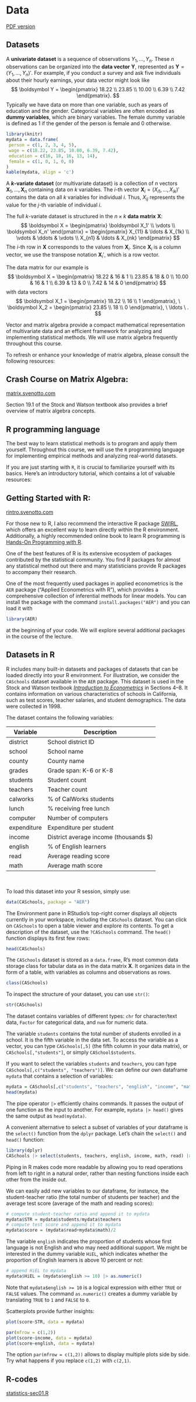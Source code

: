 # Data

::: {.content-visible when-format="html"}
[PDF version](https://statistics.svenotto.com/section1_data.pdf)
:::

## Datasets

A **univariate dataset** is a sequence of observations $Y_1, \ldots, Y_n$.
These $n$ observations can be organized into the **data vector** $\boldsymbol Y$, represented as $\boldsymbol Y = (Y_1, \ldots, Y_n)'$.
For example, if you conduct a survey and ask five individuals about their hourly earnings, your data vector might look like
$$
  \boldsymbol Y = \begin{pmatrix} 18.22 \\ 23.85 \\ 10.00 \\ 6.39 \\ 7.42 \end{pmatrix}.
$$
Typically we have data on more than one variable, such as years of education and the gender.
Categorical variables are often encoded as **dummy variables**, which are binary variables. 
The female dummy variable is defined as 1 if the gender of the person is female and 0 otherwise.


```r
library(knitr)
mydata = data.frame(
 person = c(1, 2, 3, 4, 5),
 wage = c(18.22, 23.85, 10.00, 6.39, 7.42),
 education = c(16, 18, 16, 13, 14),
 female = c(1, 0, 1, 0, 0)
) 
kable(mydata, align = 'c')
```


A **$k$-variate dataset** (or multivariate dataset) is a collection of $n$ vectors $\boldsymbol X_1, \ldots, \boldsymbol X_n$ containing data on $k$ variables. The $i$-th vector $\boldsymbol X_i = (X_{i1}, \ldots, X_{ik})'$ contains the data on all $k$ variables for individual $i$. Thus, $X_{ij}$ represents the value for the $j$-th variable of individual $i$. 

The full $k$-variate dataset is structured in the $n \times k$ **data matrix** $\boldsymbol X$:
$$
  \boldsymbol X = \begin{pmatrix}
    \boldsymbol X_1' \\ \vdots \\ \boldsymbol X_n'
  \end{pmatrix} = \begin{pmatrix} X_{11} & \ldots & X_{1k} \\
  \vdots & \ddots & \vdots \\
  X_{n1} & \ldots & X_{nk} \end{pmatrix}
$$
The $i$-th row in $\boldsymbol X$ corresponds to the values from $\boldsymbol X_i$.
Since $\boldsymbol X_i$ is a column vector, we use the transpose notation $\boldsymbol X_i'$, which is a row vector.

The data matrix for our example is
$$
\boldsymbol X = \begin{pmatrix} 
  18.22 & 16 & 1 \\
  23.85 & 18 & 0 \\
  10.00 & 16 & 1 \\
  6.39 & 13 & 0 \\
  7.42 & 14 & 0
  \end{pmatrix}
$$
with data vectors
$$
\boldsymbol X_1 = \begin{pmatrix} 18.22 \\ 16 \\ 1 \end{pmatrix}, \
  \boldsymbol X_2 = \begin{pmatrix} 23.85 \\ 18 \\ 0 \end{pmatrix}, \ \ldots \ .
$$

Vector and matrix algebra provide a compact mathematical representation of multivariate data and an efficient framework for analyzing and implementing statistical methods. We will use matrix algebra frequently throughout this course. 

To refresh or enhance your knowledge of matrix algebra, please consult the following resources:

::: {.callout-tip appearance="simple"}

## Crash Course on Matrix Algebra: 

[matrix.svenotto.com](https://matrix.svenotto.com/)

Section 19.1 of the Stock and Watson textbook also provides a brief overview of matrix algebra concepts.
:::



## R programming language

The best way to learn statistical methods is to program and apply them yourself. 
Throughout this course, we will use the `R` programming language for implementing empirical methods and analyzing real-world datasets. 

If you are just starting with `R`, it is crucial to familiarize yourself with its basics. 
Here's an introductory tutorial, which contains a lot of valuable resources:


::: {.callout-tip appearance="simple"}

## Getting Started with R: 

[rintro.svenotto.com](https://rintro.svenotto.com/)
:::

For those new to R, I also recommend the interactive R package [SWIRL](https://swirlstats.com/), which offers an excellent way to learn directly within the R environment. 
Additionally, a highly recommended online book to learn R programming is [Hands-On Programming with R](https://rstudio-education.github.io/hopr/).

One of the best features of R is its extensive ecosystem of packages contributed by the statistical community.
You find R packages for almost any statistical method out there and many statisticians provide R packages to accompany their research.

One of the most frequently used packages in applied econometrics is the `AER` package ("Applied Econometrics with R"), which provides a comprehensive collection of inferential methods for linear models.
You can install the package with the command `install.packages("AER")` and you can load it with
```r
library(AER)
```
at the beginning of your code.
We will explore several additional packages in the course of the lecture.

## Datasets in R

R includes many built-in datasets and packages of datasets that can be loaded directly into your R environment.
For illustration, we consider the `CASchools` dataset available in the `AER` package. 
This dataset is used in the Stock and Watson textbook *[Introduction to Econometrics](https://elibrary.pearson.de/book/99.150005/9781292264523)* in Sections 4--8.
It contains information on various characteristics of schools in California, such as test scores, teacher salaries, and student demographics. The data were collected in 1998.

The dataset contains the following variables:

| Variable | Description |
|-----------|-------------|
| district | School district ID |
| school | School name |
| county | County name |
| grades | Grade span: K-6 or K-8 |
| students | Student count |
| teachers | Teacher count |
| calworks | % of CalWorks students |
| lunch | % receiving free lunch |
| computer | Number of computers |
| expenditure | Expenditure per student |
| income | District average income (thousands $) |
| english | % of English learners |
| read | Average reading score |
| math | Average math score |

\

To load this dataset into your R session, simply use:
```r
data(CASchools, package = "AER")
```

The Environment pane in RStudio's top-right corner displays all objects currently in your workspace, including the `CASchools` dataset. You can click on `CASchools` to open a table viewer and explore its contents.
To get a description of the dataset, use the `?CASchools` command.
The `head()` function displays its first few rows:
```r
head(CASchools)
```


The `CASchools` dataset is stored as a `data.frame`, R's most common data storage class for tabular data as in the data matrix $\boldsymbol X$. 
It organizes data in the form of a table, with variables as columns and observations as rows.

```r
class(CASchools)
```

To inspect the structure of your dataset, you can use `str()`:
```r
str(CASchools)
```

The dataset contains variables of different types:
`chr` for character/text data, `Factor` for categorical data, and `num` for numeric data.

The variable `students` contains the total number of students enrolled in a school. It is the fifth variable in the data set.
To access the variable as a vector, you can type `CASchools[,5]` (the fifth column in your data matrix), or `CASchools[,"students"]`, or simply `CASchool$students`.

If you want to select the variables `students` and `teachers`, you can type `CASchools[,c("students", "teachers")]`.
We can define our own dataframe `mydata` that contains a selection of variables:
```r
mydata = CASchools[,c("students", "teachers", "english", "income", "math", "read")]
head(mydata)
```

The pipe operator `|>` efficiently chains commands. It passes the output of one function as the input to another. For example, `mydata |> head()` gives the same output as `head(mydata)`.

A convenient alternative to select a subset of variables of your dataframe is the `select()` function from the `dplyr` package. Let's chain the `select()` and `head()` function:
```r
library(dplyr)
CASchools |> select(students, teachers, english, income, math, read) |> head()
```

Piping in R makes code more readable by allowing you to read operations from left to right in a natural order, rather than nesting functions inside each other from the inside out.

We can easily add new variables to our dataframe, for instance, the student-teacher ratio (the total number of students per teacher) and the average test score (average of the math and reading scores):
```r
# compute student-teacher ratio and append it to mydata
mydata$STR = mydata$students/mydata$teachers 
# compute test score and append it to mydata
mydata$score = (mydata$read+mydata$math)/2   
```


The variable `english` indicates the proportion of students whose first language is not English and who may need additional support.
We might be interested in the dummy variable `HiEL`, which indicates whether the proportion of English learners is above 10 percent or not:
```r
# append HiEL to mydata
mydata$HiEL = (mydata$english >= 10) |> as.numeric()
```

Note that `mydata$english >= 10` is a logical expression with either `TRUE` or `FALSE` values. The command `as.numeric()` creates a dummy variable by translating `TRUE` to `1` and `FALSE` to `0`.

Scatterplots provide further insights:

```r
plot(score~STR, data = mydata)
```


```r
par(mfrow = c(1,2))
plot(score~income, data = mydata)
plot(score~english, data = mydata)
```

The option `par(mfrow = c(1,2))` allows to display multiple plots side by side. Try what happens if you replace `c(1,2)` with `c(2,1)`.




## R-codes

[statistics-sec01.R](https://statistics.svenotto.com/statistics-sec01.R)